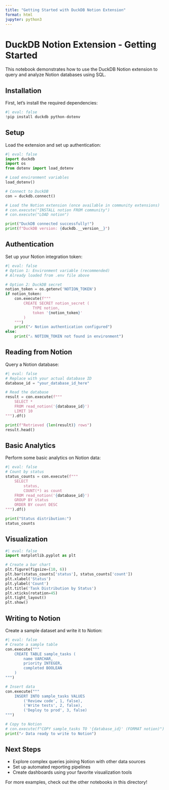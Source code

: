 ```yaml
---
title: "Getting Started with DuckDB Notion Extension"
format: html
jupyter: python3
---
```


# DuckDB Notion Extension - Getting Started

This notebook demonstrates how to use the DuckDB Notion extension to query and analyze Notion databases using SQL.

## Installation

First, let's install the required dependencies:

```python
#| eval: false
!pip install duckdb python-dotenv
```

## Setup

Load the extension and set up authentication:

```python
#| eval: false
import duckdb
import os
from dotenv import load_dotenv

# Load environment variables
load_dotenv()

# Connect to DuckDB
con = duckdb.connect()

# Load the Notion extension (once available in community extensions)
# con.execute("INSTALL notion FROM community")
# con.execute("LOAD notion")

print("DuckDB connected successfully!")
print(f"DuckDB version: {duckdb.__version__}")
```

## Authentication

Set up your Notion integration token:

```python
#| eval: false
# Option 1: Environment variable (recommended)
# Already loaded from .env file above

# Option 2: DuckDB secret
notion_token = os.getenv('NOTION_TOKEN')
if notion_token:
    con.execute(f"""
        CREATE SECRET notion_secret (
            TYPE notion,
            token '{notion_token}'
        )
    """)
    print("✓ Notion authentication configured")
else:
    print("⚠️ NOTION_TOKEN not found in environment")
```

## Reading from Notion

Query a Notion database:

```python
#| eval: false
# Replace with your actual database ID
database_id = "your_database_id_here"

# Read the database
result = con.execute(f"""
    SELECT *
    FROM read_notion('{database_id}')
    LIMIT 10
""").df()

print(f"Retrieved {len(result)} rows")
result.head()
```

## Basic Analytics

Perform some basic analytics on Notion data:

```python
#| eval: false
# Count by status
status_counts = con.execute(f"""
    SELECT
        status,
        COUNT(*) as count
    FROM read_notion('{database_id}')
    GROUP BY status
    ORDER BY count DESC
""").df()

print("Status distribution:")
status_counts
```

## Visualization

```python
#| eval: false
import matplotlib.pyplot as plt

# Create a bar chart
plt.figure(figsize=(10, 6))
plt.bar(status_counts['status'], status_counts['count'])
plt.xlabel('Status')
plt.ylabel('Count')
plt.title('Task Distribution by Status')
plt.xticks(rotation=45)
plt.tight_layout()
plt.show()
```

## Writing to Notion

Create a sample dataset and write it to Notion:

```python
#| eval: false
# Create a sample table
con.execute("""
    CREATE TABLE sample_tasks (
        name VARCHAR,
        priority INTEGER,
        completed BOOLEAN
    )
""")

# Insert data
con.execute("""
    INSERT INTO sample_tasks VALUES
        ('Review code', 1, false),
        ('Write tests', 2, false),
        ('Deploy to prod', 3, false)
""")

# Copy to Notion
# con.execute(f"COPY sample_tasks TO '{database_id}' (FORMAT notion)")
print("✓ Data ready to write to Notion")
```

## Next Steps

- Explore complex queries joining Notion with other data sources
- Set up automated reporting pipelines
- Create dashboards using your favorite visualization tools

For more examples, check out the other notebooks in this directory!
